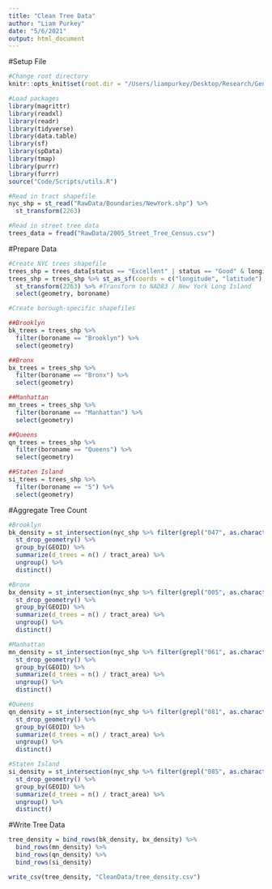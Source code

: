```yaml
---
title: "Clean Tree Data"
author: "Liam Purkey"
date: "5/6/2021"
output: html_document
---
```


#Setup File

```r
#Change root directory
knitr::opts_knit$set(root.dir = "/Users/liampurkey/Desktop/Research/Gentrification")
```

```r
#Load packages
library(magrittr)
library(readxl)
library(readr)
library(tidyverse)
library(data.table)
library(sf)
library(spData)
library(tmap)
library(purrr)
library(furrr)
source("Code/Scripts/utils.R")
```

```r
#Read in tract shapefile
nyc_shp = st_read("RawData/Boundaries/NewYork.shp") %>%
  st_transform(2263)
```

```r
#Read in street tree data 
trees_data = fread("RawData/2005_Street_Tree_Census.csv") 
```

#Prepare Data

```r
#Create NYC trees shapefile
trees_shp = trees_data[status == "Excellent" | status == "Good" & longitude != 0 & latitude != 0]
trees_shp = trees_shp %>% st_as_sf(coords = c("longitude", "latitude"), crs = 4269) %>% #Create shapefile with NAD83 Datum
  st_transform(2263) %>% #Transform to NAD83 / New York Long Island
  select(geometry, boroname)  
```

```r
#Create borough-specific shapefiles

##Brooklyn
bk_trees = trees_shp %>%
  filter(boroname == "Brooklyn") %>%
  select(geometry)

##Bronx
bx_trees = trees_shp %>%
  filter(boroname == "Bronx") %>%
  select(geometry)

##Manhattan
mn_trees = trees_shp %>%
  filter(boroname == "Manhattan") %>%
  select(geometry)

##Queens
qn_trees = trees_shp %>%
  filter(boroname == "Queens") %>%
  select(geometry)

##Staten Island
si_trees = trees_shp %>%
  filter(boroname == "5") %>%
  select(geometry)
```

#Aggregate Tree Count

```r
#Brooklyn
bk_density = st_intersection(nyc_shp %>% filter(grepl("047", as.character(GEOID))), bk_trees) %>%
  st_drop_geometry() %>%
  group_by(GEOID) %>%
  summarize(d_trees = n() / tract_area) %>%
  ungroup() %>%
  distinct() 

#Bronx
bx_density = st_intersection(nyc_shp %>% filter(grepl("005", as.character(GEOID))), bx_trees) %>%
  st_drop_geometry() %>%
  group_by(GEOID) %>%
  summarize(d_trees = n() / tract_area) %>%
  ungroup() %>%
  distinct() 

#Manhattan
mn_density = st_intersection(nyc_shp %>% filter(grepl("061", as.character(GEOID))), mn_trees) %>%
  st_drop_geometry() %>%
  group_by(GEOID) %>%
  summarize(d_trees = n() / tract_area) %>%
  ungroup() %>%
  distinct() 

#Queens
qn_density = st_intersection(nyc_shp %>% filter(grepl("081", as.character(GEOID))), qn_trees) %>%
  st_drop_geometry() %>%
  group_by(GEOID) %>%
  summarize(d_trees = n() / tract_area) %>%
  ungroup() %>%
  distinct() 

#Staten Island
si_density = st_intersection(nyc_shp %>% filter(grepl("085", as.character(GEOID))), si_trees) %>%
  st_drop_geometry() %>%
  group_by(GEOID) %>%
  summarize(d_trees = n() / tract_area) %>%
  ungroup() %>%
  distinct() 
```

#Write Tree Data

```r
tree_density = bind_rows(bk_density, bx_density) %>%
  bind_rows(mn_density) %>%
  bind_rows(qn_density) %>%
  bind_rows(si_density)
```

```r
write_csv(tree_density, "CleanData/tree_density.csv")
```






